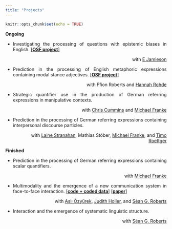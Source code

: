 ```yaml
---
title: "Projects"
---
```


```r
knitr::opts_chunk$set(echo = TRUE)
```

<style>
body {
  text-align: justify}

h1 {
  text-align: center
}
</style>

**Ongoing**

* Investigating the processing of questions with epistemic biases in English. [[**OSF project**]](https://osf.io/7a2jk/) 
<p style="text-align:right">with [E Jamieson](https://ejamieson.com/)</p>

* Prediction in the processing of English metaphoric expressions containing modal stance adjectives. [[**OSF project**]](https://osf.io/5v9xf/) 
<p style="text-align:right">with Ffion Roberts and [Hannah Rohde](http://www.lel.ed.ac.uk/~hrohde/)</p>

* Strategic quantifier use in the production of German referring expressions in manipulative contexts.  
<p style="text-align:right">with [Chris Cummins](http://www.crcummins.com/) and [Michael Franke](http://www.home.uni-osnabrueck.de/michfranke/index.html)</p>

* Prediction in the processing of German referring expressions containing interpersonal discourse particles.  
<p style="text-align:right">with [Laine Stranahan](http://www.lainestranahan.com/), Mathias Stöber, [Michael Franke](http://www.home.uni-osnabrueck.de/michfranke/index.html), and [Timo Roettger](https://timo-roettger.weebly.com/)</p>


**Finished** 

* Prediction in the processing of German referring expressions containing scalar quantifiers.  
<p style="text-align:right">with [Michael Franke](http://www.home.uni-osnabrueck.de/michfranke/index.html)</p>

* Multimodality and the emergence of a new communication system in face-to-face interaction. [[**code + coded data**]](https://github.com/seannyD/multimodalCommunicationGame) [[**paper**]](https://dx.doi.org/10.1098/rsos.182056)
<p style="text-align:right">with [Aslı Özyürek](https://www.mpi.nl/people/ozyurek-asli), [Judith Holler](https://www.mpi.nl/people/holler-judith), and [Séan G. Roberts](https://www.cardiff.ac.uk/people/view/1742244-)</p>


* Interaction and the emergence of systematic linguistic structure.   
<p style="text-align:right">with [Séan G. Roberts](https://www.cardiff.ac.uk/people/view/1742244-)</p>